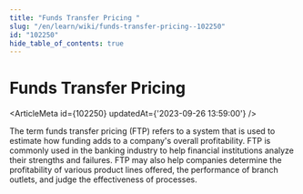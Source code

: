 ```yaml
---
title: "Funds Transfer Pricing "
slug: "/en/learn/wiki/funds-transfer-pricing--102250"
id: "102250"
hide_table_of_contents: true
---
```



# Funds Transfer Pricing 

<ArticleMeta id={102250} updatedAt={'2023-09-26 13:59:00'} />
<div className='border-solid border-b border-t-0 my-4 border-[var(--ifm-color-gray-300)]' />

The term funds transfer pricing (FTP) refers to a system that is used to estimate how funding adds to a company's overall profitability. FTP is commonly used in the banking industry to help financial institutions analyze their strengths and failures. FTP may also help companies determine the profitability of various product lines offered, the performance of branch outlets, and judge the effectiveness of processes.
